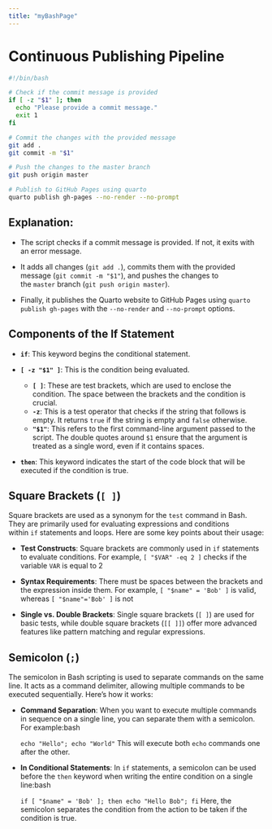 ```yaml
---
title: "myBashPage"
---
```


# Continuous Publishing Pipeline

```bash
#!/bin/bash

# Check if the commit message is provided
if [ -z "$1" ]; then
  echo "Please provide a commit message."
  exit 1
fi

# Commit the changes with the provided message
git add .
git commit -m "$1"

# Push the changes to the master branch
git push origin master

# Publish to GitHub Pages using quarto
quarto publish gh-pages --no-render --no-prompt
```

## Explanation:

- The script checks if a commit message is provided. If not, it exits with an error message.

- It adds all changes (`git add .`), commits them with the provided message (`git commit -m "$1"`), and pushes the changes to the `master` branch (`git push origin master`).

- Finally, it publishes the Quarto website to GitHub Pages using `quarto publish gh-pages` with the `--no-render` and `--no-prompt` options.

## Components of the If Statement

- **`if`**: This keyword begins the conditional statement.

- **`[ -z "$1" ]`**: This is the condition being evaluated.
  
  - **`[ ]`**: These are test brackets, which are used to enclose the condition. The space between the brackets and the condition is crucial.
  - **`-z`**: This is a test operator that checks if the string that follows is empty. It returns `true` if the string is empty and `false` otherwise.
  - **`"$1"`**: This refers to the first command-line argument passed to the script. The double quotes around `$1` ensure that the argument is treated as a single word, even if it contains spaces.

- **`then`**: This keyword indicates the start of the code block that will be executed if the condition is true.

## Square Brackets (`[ ]`)

Square brackets are used as a synonym for the `test` command in Bash. They are primarily used for evaluating expressions and conditions within `if` statements and loops. Here are some key points about their usage:

- **Test Constructs**: Square brackets are commonly used in `if` statements to evaluate conditions. For example, `[ "$VAR" -eq 2 ]` checks if the variable `VAR` is equal to 2

- **Syntax Requirements**: There must be spaces between the brackets and the expression inside them. For example, `[ "$name" = 'Bob' ]` is valid, whereas `[ "$name"='Bob' ]` is not 

- **Single vs. Double Brackets**: Single square brackets (`[ ]`) are used for basic tests, while double square brackets (`[[ ]]`) offer more advanced features like pattern matching and regular expressions.

## Semicolon (`;`)

The semicolon in Bash scripting is used to separate commands on the same line. It acts as a command delimiter, allowing multiple commands to be executed sequentially. Here’s how it works:

- **Command Separation**: When you want to execute multiple commands in sequence on a single line, you can separate them with a semicolon. For example:bash
  
  `echo "Hello"; echo "World"`
  This will execute both `echo` commands one after the other.

- **In Conditional Statements**: In `if` statements, a semicolon can be used before the `then` keyword when writing the entire condition on a single line:bash
  
  `if [ "$name" = 'Bob' ]; then echo "Hello Bob"; fi`
  Here, the semicolon separates the condition from the action to be taken if the condition is true.